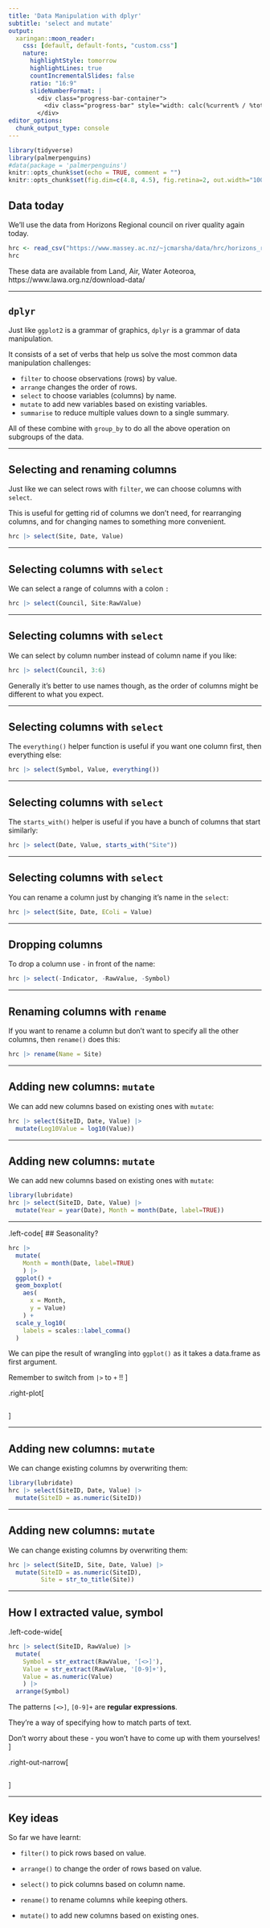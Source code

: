 ```yaml
---
title: 'Data Manipulation with dplyr'
subtitle: 'select and mutate'
output:
  xaringan::moon_reader:
    css: [default, default-fonts, "custom.css"]
    nature:
      highlightStyle: tomorrow
      highlightLines: true
      countIncrementalSlides: false
      ratio: "16:9"
      slideNumberFormat: |
        <div class="progress-bar-container">
          <div class="progress-bar" style="width: calc(%current% / %total% * 100%);" />
        </div>
editor_options:
  chunk_output_type: console
---
```


```r
library(tidyverse)
library(palmerpenguins)
#data(package = 'palmerpenguins')
knitr::opts_chunk$set(echo = TRUE, comment = "")
knitr::opts_chunk$set(fig.dim=c(4.8, 4.5), fig.retina=2, out.width="100%")
```

## Data today

We'll use the data from Horizons Regional council on river quality again today.

```r
hrc <- read_csv("https://www.massey.ac.nz/~jcmarsha/data/hrc/horizons_river_ecoli.csv")
hrc
```

These data are available from Land, Air, Water Aoteoroa, https://www.lawa.org.nz/download-data/

---

## `dplyr`

Just like `ggplot2` is a grammar of graphics, `dplyr` is a grammar of data manipulation.

It consists of a set of verbs that help us solve the most common data manipulation challenges:

- `filter` to choose observations (rows) by value.
- `arrange` changes the order of rows.
- `select` to choose variables (columns) by name.
- `mutate` to add new variables based on existing variables.
- `summarise` to reduce multiple values down to a single summary.

All of these combine with `group_by` to do all the above operation on subgroups of the data.

---

## Selecting and renaming columns

Just like we can select rows with `filter`, we can choose columns with `select`.

This is useful for getting rid of columns we don't need, for rearranging columns, and for changing names to
something more convenient.

```r
hrc |> select(Site, Date, Value)
```

---

## Selecting columns with `select`

We can select a range of columns with a colon `:`

```r
hrc |> select(Council, Site:RawValue)
```

---

## Selecting columns with `select`

We can select by column number instead of column name if you like:

```r
hrc |> select(Council, 3:6)
```

Generally it's better to use names though, as the order of columns might be different to what you expect.

---

## Selecting columns with `select`

The `everything()` helper function is useful if you want one column first, then everything else:

```r
hrc |> select(Symbol, Value, everything())
```

---

## Selecting columns with `select`

The `starts_with()` helper is useful if you have a bunch of columns that start similarly:

```r
hrc |> select(Date, Value, starts_with("Site"))
```

---

## Selecting columns with `select`

You can rename a column just by changing it's name in the `select`:

```r
hrc |> select(Site, Date, EColi = Value)
```

---

## Dropping columns

To drop a column use `-` in front of the name:

```r
hrc |> select(-Indicator, -RawValue, -Symbol)
```

---

## Renaming columns with `rename`

If you want to rename a column but don't want to specify all the other columns, then `rename()` does this:

```r
hrc |> rename(Name = Site)
```

---

## Adding new columns: `mutate`

We can add new columns based on existing ones with `mutate`:

```r
hrc |> select(SiteID, Date, Value) |>
  mutate(Log10Value = log10(Value))
```

---

## Adding new columns: `mutate`

We can add new columns based on existing ones with `mutate`:

```r
library(lubridate)
hrc |> select(SiteID, Date, Value) |>
  mutate(Year = year(Date), Month = month(Date, label=TRUE))
```

---

.left-code[
## Seasonality?
```r
hrc |>
  mutate(
    Month = month(Date, label=TRUE)
    ) |>
  ggplot() +
  geom_boxplot(
    aes(
      x = Month,
      y = Value)
    ) +
  scale_y_log10(
    labels = scales::label_comma()
  )
```

We can pipe the result of wrangling into
`ggplot()` as it takes a data.frame as first
argument.

Remember to switch from `|>` to `+` !!
]

.right-plot[
```r
```
]

---

## Adding new columns: `mutate`

We can change existing columns by overwriting them:

```r
library(lubridate)
hrc |> select(SiteID, Date, Value) |>
  mutate(SiteID = as.numeric(SiteID))
```

---

## Adding new columns: `mutate`

We can change existing columns by overwriting them:

```r
hrc |> select(SiteID, Site, Date, Value) |>
  mutate(SiteID = as.numeric(SiteID),
         Site = str_to_title(Site))
```

---

## How I extracted value, symbol

.left-code-wide[
```r
hrc |> select(SiteID, RawValue) |>
  mutate(
    Symbol = str_extract(RawValue, '[<>]'),
    Value = str_extract(RawValue, '[0-9]+'),
    Value = as.numeric(Value)
    ) |>
  arrange(Symbol)
```

The patterns `[<>]`, `[0-9]+` are **regular expressions**.

They're a way of specifying how to match parts of text.

Don't worry about these - you won't have to come up with them yourselves!
]

.right-out-narrow[
```r
```
]

---

## Key ideas

So far we have learnt:

- `filter()` to pick rows based on value.

- `arrange()` to change the order of rows based on value.

- `select()` to pick columns based on column name.

- `rename()` to rename columns while keeping others.

- `mutate()` to add new columns based on existing ones.
